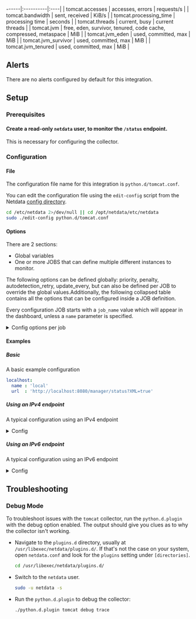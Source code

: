 ------|:----------|:----|
| tomcat.accesses | accesses, errors | requests/s |
| tomcat.bandwidth | sent, received | KiB/s |
| tomcat.processing_time | processing time | seconds |
| tomcat.threads | current, busy | current threads |
| tomcat.jvm | free, eden, survivor, tenured, code cache, compressed, metaspace | MiB |
| tomcat.jvm_eden | used, committed, max | MiB |
| tomcat.jvm_survivor | used, committed, max | MiB |
| tomcat.jvm_tenured | used, committed, max | MiB |



## Alerts

There are no alerts configured by default for this integration.


## Setup

### Prerequisites

#### Create a read-only `netdata` user, to monitor the `/status` endpoint.

This is necessary for configuring the collector.


### Configuration

#### File

The configuration file name for this integration is `python.d/tomcat.conf`.


You can edit the configuration file using the `edit-config` script from the
Netdata [config directory](/docs/configuring/configuration#the-netdata-config-directory).

```bash
cd /etc/netdata 2>/dev/null || cd /opt/netdata/etc/netdata
sudo ./edit-config python.d/tomcat.conf
```
#### Options

There are 2 sections:

* Global variables
* One or more JOBS that can define multiple different instances to monitor.

The following options can be defined globally: priority, penalty, autodetection_retry, update_every, but can also be defined per JOB to override the global values.Additionally, the following collapsed table contains all the options that can be configured inside a JOB definition.

Every configuration JOB starts with a `job_name` value which will appear in the dashboard, unless a `name` parameter is specified.


<details><summary>Config options per job</summary>

| Name | Description | Default | Required |
|:----|:-----------|:-------|:--------:|
| update_every | Sets the default data collection frequency. | 5 | False |
| priority | Controls the order of charts at the netdata dashboard. | 60000 | False |
| autodetection_retry | Sets the job re-check interval in seconds. | 0 | False |
| penalty | Indicates whether to apply penalty to update_every in case of failures. | yes | False |
| url | The URL of the Tomcat server's status endpoint. Always add the suffix ?XML=true. | no | True |
| user | A valid user with read permission to access the /manager/status endpoint of the server. Required if the endpoint is password protected | no | False |
| pass | A valid password for the user in question. Required if the endpoint is password protected | no | False |
| connector_name | The connector component that communicates with a web connector via the AJP protocol, e.g ajp-bio-8009 |  | False |

</details>

#### Examples

##### Basic

A basic example configuration

```yaml
localhost:
  name : 'local'
  url  : 'http://localhost:8080/manager/status?XML=true'

```
##### Using an IPv4 endpoint

A typical configuration using an IPv4 endpoint

<details><summary>Config</summary>

```yaml
local_ipv4:
  name : 'local'
  url  : 'http://127.0.0.1:8080/manager/status?XML=true'

```
</details>

##### Using an IPv6 endpoint

A typical configuration using an IPv6 endpoint

<details><summary>Config</summary>

```yaml
local_ipv6:
  name : 'local'
  url  : 'http://[::1]:8080/manager/status?XML=true'

```
</details>



## Troubleshooting

### Debug Mode

To troubleshoot issues with the `tomcat` collector, run the `python.d.plugin` with the debug option enabled. The output
should give you clues as to why the collector isn't working.

- Navigate to the `plugins.d` directory, usually at `/usr/libexec/netdata/plugins.d/`. If that's not the case on
  your system, open `netdata.conf` and look for the `plugins` setting under `[directories]`.

  ```bash
  cd /usr/libexec/netdata/plugins.d/
  ```

- Switch to the `netdata` user.

  ```bash
  sudo -u netdata -s
  ```

- Run the `python.d.plugin` to debug the collector:

  ```bash
  ./python.d.plugin tomcat debug trace
  ```


